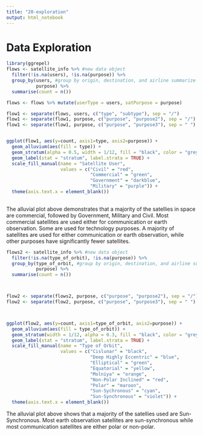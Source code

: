```yaml
---
title: "20-exploration"
output: html_notebook
---
```


# Data Exploration

```r

library(ggrepel)
flows <- satellite_info %>% #new data object
  filter(!is.na(users), !is.na(purpose)) %>% 
  group_by(users, #group by origin, destination, and airline summarize using counts
           purpose) %>%
  summarise(count = n())

flows <- flows %>% mutate(userType = users, satPurpose = purpose)

flow1 <- separate(flows, users, c("type", "subtype"), sep = "/")
flow1 <- separate(flow1, purpose, c("purpose", "purpose2"), sep = "/")
flow1 <- separate(flow1, purpose, c("purpose", "purpose3"), sep = " ")


ggplot(flow1, aes(y=count, axis1=type, axis2=purpose)) +
  geom_alluvium(aes(fill = type)) +
  geom_stratum(alpha = 0.5, width = 1/12, fill = "black", color = "grey") +
  geom_label(stat = "stratum", label.strata = TRUE) +
  scale_fill_manual(name = "Satellite User",
                    values = c("Civil" = "red",
                               "Commercial" = "green",
                               "Government" = "darkblue",
                               "Military" = "purple")) +
  theme(axis.text.x = element_blank())
  
```

The alluvial plot above demonstrates that a majority of the satellies in space are commercial, followed by Government, Military and Civil. Most commercial satellites are used either for communication or earth observation. Some are used for technology purposes. A majority of satellites are used for either communication or earth observation, while other purposes have significantly fewer satellites. 

```r
flows2 <- satellite_info %>% #new data object
  filter(!is.na(type_of_orbit), !is.na(purpose)) %>% 
  group_by(type_of_orbit, #group by origin, destination, and airline summarize using counts
           purpose) %>%
  summarise(count = n())



flow2 <- separate(flows2, purpose, c("purpose", "purpose2"), sep = "/")
flow2 <- separate(flow2, purpose, c("purpose", "purpose3"), sep = " ")



ggplot(flow2, aes(y=count, axis1=type_of_orbit, axis2=purpose)) +
  geom_alluvium(aes(fill = type_of_orbit)) + 
  geom_stratum(width = 1/12, alpha = 0.3, fill = "black", color = "grey") +
  geom_label(stat = "stratum", label.strata = TRUE) +
  scale_fill_manual(name = "Type of Orbit", 
                    values = c("Cislunar" = "black",
                               "Deep Highly Eccentric" = "blue",
                               "Elliptical" = "green",
                               "Equatorial" = "yellow",
                               "Molniya" = "orange",
                               "Non-Polar Inclined" = "red",
                               "Polar" = "maroon",
                               "Sun-Sychronous" = "cyan",
                               "Sun-Synchronous" = "violet")) + 
  theme(axis.text.x = element_blank())
```

The alluvial plot above shows that a majority of the satellies used are Sun-Synchronous. Most earth observation satellites are sun-synchronous while most communication satellites are either polar or non-polar. 
